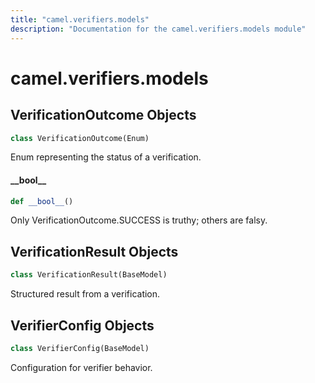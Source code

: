 ```yaml
---
title: "camel.verifiers.models"
description: "Documentation for the camel.verifiers.models module"
---
```


<a id="camel.verifiers.models"></a>

# camel.verifiers.models

<a id="camel.verifiers.models.VerificationOutcome"></a>

## VerificationOutcome Objects

```python
class VerificationOutcome(Enum)
```

Enum representing the status of a verification.

<a id="camel.verifiers.models.VerificationOutcome.__bool__"></a>

#### \_\_bool\_\_

```python
def __bool__()
```

Only VerificationOutcome.SUCCESS is truthy; others are falsy.

<a id="camel.verifiers.models.VerificationResult"></a>

## VerificationResult Objects

```python
class VerificationResult(BaseModel)
```

Structured result from a verification.

<a id="camel.verifiers.models.VerifierConfig"></a>

## VerifierConfig Objects

```python
class VerifierConfig(BaseModel)
```

Configuration for verifier behavior.

